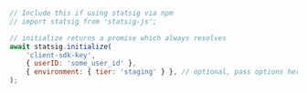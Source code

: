 ```jsx
// Include this if using statsig via npm
// import statsig from 'statsig-js';

// initialize returns a promise which always resolves
await statsig.initialize(
    'client-sdk-key',
    { userID: 'some_user_id' },
    { environment: { tier: 'staging' } }, // optional, pass options here if needed
);
```
